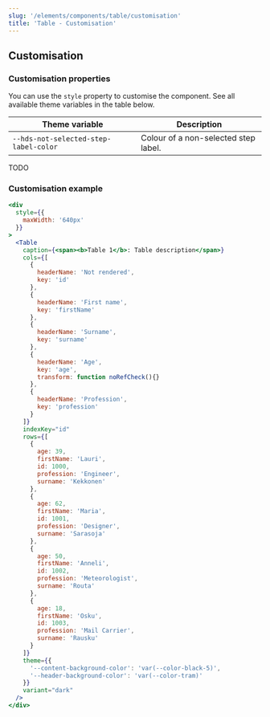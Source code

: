 ```yaml
---
slug: '/elements/components/table/customisation'
title: 'Table - Customisation'
---
```




## Customisation

### Customisation properties
You can use the `style` property to customise the component. See all available theme variables in the table below.

| Theme variable                        | Description                                 |
| ------------------------------------- | ------------------------------------------- |
| `--hds-not-selected-step-label-color` | Colour of a non-selected step label.        |

TODO

### Customisation example
<Playground>


```jsx
<div
  style={{
    maxWidth: '640px'
  }}
>
  <Table
    caption={<span><b>Table 1</b>: Table description</span>}
    cols={[
      {
        headerName: 'Not rendered',
        key: 'id'
      },
      {
        headerName: 'First name',
        key: 'firstName'
      },
      {
        headerName: 'Surname',
        key: 'surname'
      },
      {
        headerName: 'Age',
        key: 'age',
        transform: function noRefCheck(){}
      },
      {
        headerName: 'Profession',
        key: 'profession'
      }
    ]}
    indexKey="id"
    rows={[
      {
        age: 39,
        firstName: 'Lauri',
        id: 1000,
        profession: 'Engineer',
        surname: 'Kekkonen'
      },
      {
        age: 62,
        firstName: 'Maria',
        id: 1001,
        profession: 'Designer',
        surname: 'Sarasoja'
      },
      {
        age: 50,
        firstName: 'Anneli',
        id: 1002,
        profession: 'Meteorologist',
        surname: 'Routa'
      },
      {
        age: 18,
        firstName: 'Osku',
        id: 1003,
        profession: 'Mail Carrier',
        surname: 'Rausku'
      }
    ]}
    theme={{
      '--content-background-color': 'var(--color-black-5)',
      '--header-background-color': 'var(--color-tram)'
    }}
    variant="dark"
  />
</div>
```


</Playground>
